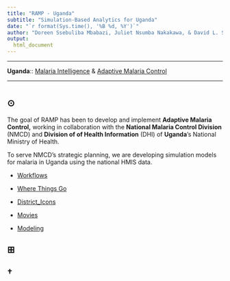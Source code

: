```yaml
---
title: "RAMP - Uganda"
subtitle: "Simulation-Based Analytics for Uganda" 
date: "`r format(Sys.time(), '%B %d, %Y')`"
author: "Doreen Ssebuliba Mbabazi, Juliet Nsumba Nakakawa, & David L. Smith" 
output:
  html_document
---
```


***

**Uganda**:: [Malaria Intelligence](https://faculty.washington.edu/smitdave/uganda_intelligence/) & 
[Adaptive Malaria Control](https://faculty.washington.edu/smitdave/uganda/)  

***

#  {.tabset .tabset-fade .tabset-pills}

## $\odot$ {.tabset .tabset-fade .tabset-pills}

The goal of RAMP has been to develop and implement **Adaptive Malaria Control,** working in collaboration with the **National Malaria Control Division** (NMCD) and **Division of of Health Information** (DHI) of **Uganda**'s National Ministry of Health. 

To serve NMCD's strategic planning, we are developing simulation models for malaria in Uganda using the national HMIS data. 

+ [Workflows](website/Workflows.html)

+ [Where Things Go](website/WhereThingsGo.html)

+ [District_Icons](website/District_Icons.html)

+ [Movies](website/Movies.html)

+ [Modeling](website/Modeling.html)


## $\boxplus$ {.tabset .tabset-fade .tabset-pills}

## $\dagger$ 
